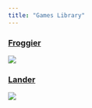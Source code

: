 ```yaml
---
title: "Games Library"
---
```


### [Froggier](resources/frogger/frogger.html)
[![](resources/frogger/frogger.p8.png)](resources/frogger/frogger.html)

### [Lander](resources/lander/lander.html)
[![](resources/lander/lander.p8.png)](resources/lander/lander.html)

